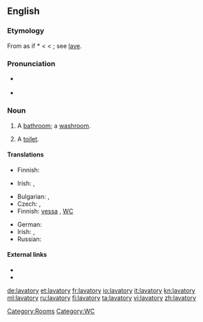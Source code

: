 ==English==

===Etymology===
From {{etyl|la}} as if *{{term||lavatorius}} < {{etyl|LL.}} {{term|lavator||a clothes washer}} < {{term|lavo|lavō|wash|lang=la}}; see [[lave]].

===Pronunciation===
* {{a|UK}} {{IPA|/ˈlæv.ə.tri/|/ˈlæv.ə.təɹ.i/}}
* {{a|US}} {{IPA|/ˈlæv.ə.tɔɹ.i/}}

===Noun===
{{en-noun|lavatories}}

# A [[bathroom]]; a [[washroom]].
# {{British|Australia}} A [[toilet]].

====Translations====
{{trans-top|bathroom}}
* Finnish: {{t-|fi|kylpyhuone}}
{{trans-mid}}
* Irish: {{t|ga|ionlann|f}}, {{t|ga|leithreas|m}}
{{trans-bottom}}

{{trans-top|toilet}}
* Bulgarian: {{t-|bg|нужник|m|tr=núžnik}},  {{t-|bg|клозет|m|tr=klozét}}
* Czech: {{t-|cs|záchod|m}}, {{t+|cs|WC}}
* Finnish: [[vessa]] {{qualifier|colloquial}}, [[WC]]
{{trans-mid}}
* German: {{t|de|Wasserklosett|n}}
* Irish: {{t|ga|ionlann|f}}, {{t|ga|leithreas|m}}
* Russian: {{t+|ru|уборная|f|tr=ubórnaja}}
{{trans-bottom}}

====External links====
* {{R:Webster 1913}}
* {{R:Century 1911}}

[[Category:Rooms]]
[[Category:WC]]

[[de:lavatory]]
[[et:lavatory]]
[[fr:lavatory]]
[[io:lavatory]]
[[it:lavatory]]
[[kn:lavatory]]
[[ml:lavatory]]
[[ru:lavatory]]
[[fi:lavatory]]
[[ta:lavatory]]
[[vi:lavatory]]
[[zh:lavatory]]